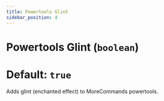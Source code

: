 ```yaml
---
title: Powertools Glint
sidebar_position: 4
---
```

# Powertools Glint (`boolean`)
# Default: `true`
Adds glint (enchanted effect) to MoreCommands powertools.
